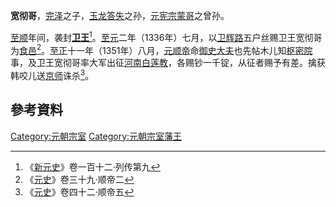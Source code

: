 '''宽彻哥'''，[[完泽_(卫王)|完泽]]之子，[[玉龙答失|玉龙答失]]之孙，[[蒙哥|元宪宗蒙哥]]之曾孙。

[[至顺|至顺]]年间，袭封'''[[卫王|卫王]]'''<ref>《[[新元史|新元史]]》卷一百十二·列传第九</ref>。[[至元_(元顺帝)|至元]]二年（1336年）七月，以[[卫辉路|卫辉路]]五户丝赐卫王宽彻哥为[[食邑|食邑]]<ref>《[[元史|元史]]》卷三十九·顺帝二</ref>。[[至正|至正]]十一年（1351年）八月，[[元顺帝|元顺帝]]命[[御史大夫|御史大夫]]也先帖木儿知[[枢密院|枢密院]]事，及卫王宽彻哥率大军出征[[河南|河南]][[白莲教|白莲教]]，各赐钞一千锭，从征者赐予有差。擒获韩咬儿送[[京师|京师]]诛杀<ref>《[[元史|元史]]》卷四十二·顺帝五</ref>。

==參考資料==
{{reflist}}
{{DEFAULTSORT:K}}
[[Category:元朝宗室|Category:元朝宗室]]
[[Category:元朝宗室藩王|Category:元朝宗室藩王]]